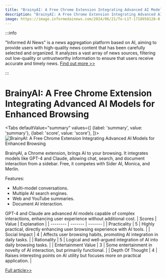 ```yaml
---
title: "BrainyAI: A Free Chrome Extension Integrating Advanced AI Models for Enhanced Browsing"
description: "BrainyAI: A Free Chrome Extension Integrating Advanced AI Models for Enhanced Browsing"
image: https://image.informedainews.com/2024/06/21/To-L1T-1718958128-0.jpg
---
```



:::info

"Informed AI News" is a news aggregation platform based on AI, aiming to provide users with high-quality news content that has been carefully selected and organized. It analyzes a vast array of news sources, filtering out low-quality or untrustworthy information to ensure that users receive accurate and timely news.  [Find out more >>](/)

:::

# BrainyAI: A Free Chrome Extension Integrating Advanced AI Models for Enhanced Browsing


<Tabs
	defaultValue="summary"
	values={[
	{label: 'summary', value: 'summary'},
	{label: 'score', value: 'score'},
]}>
<TabItem value="summary">
<img
  src="https://image.informedainews.com/2024/06/21/To-L1T-1718958128-0.jpg"
  alt="BrainyAI: A Free Chrome Extension Integrating Advanced AI Models for Enhanced Browsing"
/>



BrainyAI, a Chrome extension, brings AI to your browsing. It integrates models like GPT-4 and Claude, allowing chat, search, and document interaction from a sidebar. Free, it competes with Sider AI, Monica, and Merlin.

Features:
- Multi-model conversations.
- Multiple AI search engines.
- Web and YouTube summaries.
- Document AI interaction.

GPT-4 and Claude are advanced AI models capable of complex interactions, enhancing user experience without additional cost.
</TabItem>
<TabItem value="score">
	| Scores     | Value   | Explanation |
	| -------- | ------- | ------- |
	| Practicality  | 5    | Highly practical, directly enhancing user browsing experience with AI tools.    |
	| Social Impact | 4     | Affects user browsing habits, promoting AI integration in daily tasks.    |
	| Rationality    | 5    | Logical and well-argued integration of AI into daily browsing tasks.    |
	| Entertainment Value    | 3    | Some entertainment in novelty of AI interaction, but primarily functional.    |
	| Depth Of Thought    | 4    | Raises interesting points on AI utility but focuses more on practical application.    |
</TabItem>
</Tabs>

[Full article>>](https://github.com/ruanyf/weekly/issues/4648)
